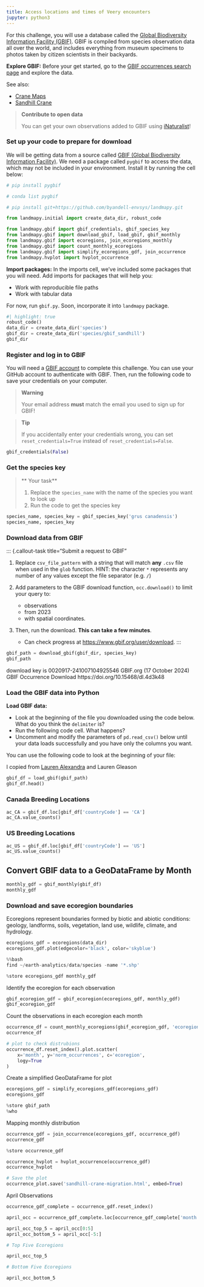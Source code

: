 ```yaml
---
title: Access locations and times of Veery encounters
jupyter: python3
---
```


For this challenge, you will use a database called the
[Global Biodiversity Information Facility (GBIF)](https://www.gbif.org/).
GBIF is compiled from species observation data all over the world,
and includes everything from museum specimens to photos taken by citizen
scientists in their backyards.

**Explore GBIF:**
Before your get started, go to the 
[GBIF occurrences search page](https://www.gbif.org/occurrence/search)
and explore the data.

See also:

- [Crane Maps](https://github.com/byandell-envsys/craneMaps)
- [Sandhill Crane](https://github.com/earthlab-education/species-distribution-coding-challenge-byandell/blob/main/notebooks/sandhill_crane.qmd)

> **Contribute to open data**
>
> You can get your own observations added to GBIF using
> [iNaturalist](https://www.inaturalist.org/)!

### Set up your code to prepare for download

We will be getting data from a source called
[GBIF (Global Biodiversity Information Facility)](https://www.gbif.org/).
We need a package called `pygbif` to access the data,
which may not be included in your environment.
Install it by running the cell below:


```python
# pip install pygbif
```

```python
# conda list pygbif
```

```python
# pip install git+https://github.com/byandell-envsys/landmapy.git
```

```python
from landmapy.initial import create_data_dir, robust_code
```

```python
from landmapy.gbif import gbif_credentials, gbif_species_key
from landmapy.gbif import download_gbif, load_gbif, gbif_monthly
from landmapy.gbif import ecoregions, join_ecoregions_monthly
from landmapy.gbif import count_monthly_ecoregions
from landmapy.gbif import simplify_ecoregions_gdf, join_occurrence
from landmapy.hvplot import hvplot_occurrence
```

**Import packages:**
In the imports cell, we’ve included some packages that you will need.
Add imports for packages that will help you:

- Work with reproducible file paths
- Work with tabular data

For now, run `gbif.py`.
Soon, incorporate it into `landmapy` package.

```python
#| highlight: true
robust_code()
data_dir = create_data_dir('species')
gbif_dir = create_data_dir('species/gbif_sandhill')
gbif_dir
```

### Register and log in to GBIF

You will need a
[GBIF account](https://www.gbif.org/)
to complete this challenge.
You can use your GitHub account to authenticate with GBIF.
Then, run the following code to save your credentials on your computer.

> **Warning**
>
> Your email address **must** match the email you used to sign up for GBIF!

> **Tip**
>
> If you accidentally enter your credentials wrong, you can set
> `reset_credentials=True` instead of `reset_credentials=False`.

```python
gbif_credentials(False)
```

### Get the species key

> ** Your task**
>
> 1.  Replace the `species_name` with the name of the species you want to look up
> 2.  Run the code to get the species key

```python
species_name, species_key = gbif_species_key('grus canadensis')
species_name, species_key
```

### Download data from GBIF

::: {.callout-task title=“Submit a request to GBIF”

1.  Replace `csv_file_pattern` with a string that will match **any**
    `.csv` file when used in the `glob` function. HINT: the character
    `*` represents any number of any values except the file separator
    (e.g. `/`)

2.  Add parameters to the GBIF download function, `occ.download()` to
    limit your query to:

    -   observations
    -   from 2023
    -   with spatial coordinates.

3.  Then, run the download. **This can take a few minutes**. 

    -   Can check progress at <https://www.gbif.org/user/download>.
:::

```python
gbif_path = download_gbif(gbif_dir, species_key)
gbif_path
```

download key is 0020917-241007104925546
GBIF.org (17 October 2024) GBIF Occurrence Download https://doi.org/10.15468/dl.4d3k48

### Load the GBIF data into Python

**Load GBIF data:**

- Look at the beginning of the file you downloaded using the code below.
What do you think the `delimiter` is?
- Run the following code cell. What happens?
- Uncomment and modify the parameters of `pd.read_csv()`
below until your data loads successfully
and you have only the columns you want.

You can use the following code to look at the beginning of your file:

I copied from 
[Lauren Alexandra](https://github.com/lauren-alexandra/lauren-alexandra.github.io/blob/main/willow-flycatcher-distribution/willow-flycatcher-distribution.ipynb)
and Lauren Gleason

```python
gbif_df = load_gbif(gbif_path)
gbif_df.head()
```

### Canada Breeding Locations

```python
ac_CA = gbif_df.loc[gbif_df['countryCode'] == 'CA']
ac_CA.value_counts()
```

### US Breeding Locations

```python
ac_US = gbif_df.loc[gbif_df['countryCode'] == 'US']
ac_US.value_counts()
```

## Convert GBIF data to a GeoDataFrame by Month

```python
monthly_gdf = gbif_monthly(gbif_df)
monthly_gdf
```

### Download and save ecoregion boundaries

Ecoregions represent boundaries formed by biotic and abiotic conditions: geology, landforms, soils, vegetation, land use, wildlife, climate, and hydrology.

```python
ecoregions_gdf = ecoregions(data_dir)
ecoregions_gdf.plot(edgecolor='black', color='skyblue')
```

```python
%%bash
find ~/earth-analytics/data/species -name '*.shp'
```

```python
%store ecoregions_gdf monthly_gdf
```

Identify the ecoregion for each observation

```python
gbif_ecoregion_gdf = gbif_ecoregion(ecoregions_gdf, monthly_gdf)
gbif_ecoregion_gdf
```

Count the observations in each ecoregion each month

```python
occurrence_df = count_monthly_ecoregions(gbif_ecoregion_gdf, 'ecoregion', 'name')
occurrence_df
```

```python
# plot to check distrubions 
occurrence_df.reset_index().plot.scatter(
    x='month', y='norm_occurrences', c='ecoregion',
    logy=True
)
```

Create a simplified GeoDataFrame for plot

```python
ecoregions_gdf = simplify_ecoregions_gdf(ecoregions_gdf)
ecoregions_gdf
```

```python
%store gbif_path
%who
```

Mapping monthly distribution

```python
occurrence_gdf = join_occurrence(ecoregions_gdf, occurrence_gdf)
occurrence_gdf
```

```python
%store occurrence_gdf
```

```python
occurrence_hvplot = hvplot_occurrence(occurrence_gdf)
occurrence_hvplot
```

```python
# Save the plot
occurrence_plot.save('sandhill-crane-migration.html', embed=True)
```

April Observations

```python
occurrence_gdf_complete = occurrence_gdf.reset_index()

april_occ = occurrence_gdf_complete.loc[occurrence_gdf_complete['month'] == 4].sort_values(by=['norm_occurrences'], ascending=False)

april_occ_top_5 = april_occ[0:5]
april_occ_bottom_5 = april_occ[-5:]
```

```python
# Top Five Ecoregions

april_occ_top_5
```

```python
# Bottom Five Ecoregions

april_occ_bottom_5
```

